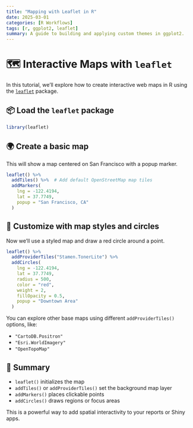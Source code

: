 ```yaml
---
title: "Mapping with Leaflet in R"
date: 2025-03-01
categories: [R Workflows]
tags: [r, ggplot2, leaflet]
summary: A guide to building and applying custom themes in ggplot2.
---
```


# 🗺️ Interactive Maps with `leaflet`

In this tutorial, we’ll explore how to create interactive web maps in R using the [`leaflet`](https://rstudio.github.io/leaflet/) package.

## 📦 Load the `leaflet` package

```r
library(leaflet)
```

## 🌍 Create a basic map

This will show a map centered on San Francisco with a popup marker.

```r
leaflet() %>%
  addTiles() %>%  # Add default OpenStreetMap map tiles
  addMarkers(
    lng = -122.4194,
    lat = 37.7749,
    popup = "San Francisco, CA"
  )
```

## 🧭 Customize with map styles and circles

Now we’ll use a styled map and draw a red circle around a point.

```r
leaflet() %>%
  addProviderTiles("Stamen.TonerLite") %>%
  addCircles(
    lng = -122.4194,
    lat = 37.7749,
    radius = 500,
    color = "red",
    weight = 2,
    fillOpacity = 0.5,
    popup = "Downtown Area"
  )
```

You can explore other base maps using different `addProviderTiles()` options, like:

- `"CartoDB.Positron"`
- `"Esri.WorldImagery"`
- `"OpenTopoMap"`

## 🧠 Summary

- `leaflet()` initializes the map
- `addTiles()` or `addProviderTiles()` set the background map layer
- `addMarkers()` places clickable points
- `addCircles()` draws regions or focus areas

This is a powerful way to add spatial interactivity to your reports or Shiny apps.
